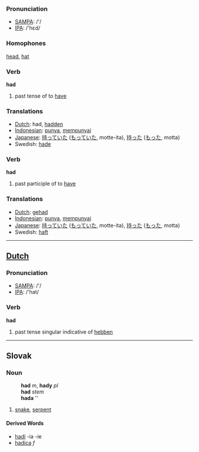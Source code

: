 === Pronunciation ===
*[[w:SAMPA|SAMPA]]: /'/
*[[w:IPA|IPA]]: /'hεd/

=== Homophones ===

[[head]], [[hat]]

=== Verb ===

'''had'''

# past tense of to [[have]]

=== Translations ===
*[[Dutch]]: had, [[hadden]]
*[[Indonesian]]: [[punya]], [[punya|mempunyai]]
*[[Japanese]]: [[持っていた]] ([[もっていた]], motte-ita), [[持った]] ([[もった]], motta)
*Swedish: [[hade]]

=== Verb ===

'''had'''

# past participle of to [[have]]

=== Translations ===
*[[Dutch]]: [[gehad]]
*[[Indonesian]]: [[punya]], [[punya|mempunyai]]
*[[Japanese]]: [[持っていた]] ([[もっていた]], motte-ita), [[持った]] ([[もった]], motta)
*Swedish: [[haft]]

----

==[[Dutch]]==

=== Pronunciation ===
*[[w:SAMPA|SAMPA]]: /'/
*[[w:IPA|IPA]]: /'hat/

=== Verb ===

'''had'''

# past tense singular indicative of [[hebben]]

----
==Slovak==
===Noun===
:'''had''' ''m'', '''hady''' ''pl''
:'''had''' ''stem''
:'''hada''' ''{{gensg}}
:{{decpat}} {{dub}}
#[[snake]], [[serpent]]
====Derived Words====
* [[hadí]] -ia -ie
* [[hadica#Slovak|hadica]] ''f''